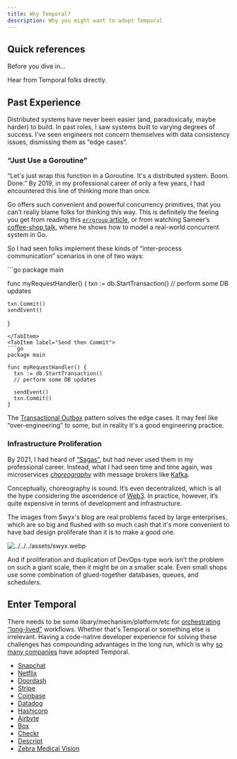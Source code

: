 ```yaml
---
title: Why Temporal?
description: Why you might want to adopt Temporal
---
```


## Quick references

Before you dive in…


<Card title="Check these resources out">Hear from Temporal folks directly.</Card>

<CardGrid>
  <LinkCard title="Quick Intro" description="Series B Slides" href="https://docs.google.com/presentation/d/12pntYnP-22aKtF4ga4tFnpk1UDdM_5BiBwdPtaWIZGc/edit#slide=id.p1" target="_blank" />
  <LinkCard title="Why Temporal?" description="Blog Post from Swyx" href="https://www.swyx.io/why-temporal" target="_blank" />
  <LinkCard title="Temporal in 2 Minutes" description="Short YouTube video" href="https://www.youtube.com/watch?v=f-18XztyN6c" target="_blank" />
  <LinkCard title="Temporal in 7 Minutes" description="Short YouTube video" href="https://www.youtube.com/watch?v=2HjnQlnA5eY" target="_blank" />
  <LinkCard title="Intro to Temporal with Go SDK" description="35 minute YouTube video" href="https://www.youtube.com/watch?v=-KWutSkFda8" target="_blank" />
  <LinkCard title="samples-go" description="Code reference of a workflow from the samples-go repo" href="https://github.com/temporalio/samples-go/blob/main/saga/workflow.go" target="_blank" />
  <LinkCard title="money-transfer" description="Code reference of a workflow from the money-transfer example" href="https://github.com/temporalio/money-transfer-project-template-go/blob/main/workflow.go" target="_blank" />
</CardGrid>

## Past Experience

Distributed systems have never been easier (and, paradoxically, maybe harder) to build. In past roles, I saw systems built to varying degrees of success. I've seen engineers not concern themselves with data consistency issues, dismissing them as “edge cases”.

### “Just Use a Goroutine”

“Let's just wrap this function in a Goroutine. It's a distributed system. Boom. Done.” By 2019, in my professional career of only a few years, I had encountered this line of thinking more than once.

Go offers such convenient and powerful concurrency primitives, that you can’t really blame folks for thinking this way. This is definitely the feeling you get from reading this [`errgroup` article][errgroup-article], or from watching Sameer’s [coffee-shop talk][coffee-shop-talk], where he shows how to model a real-world concurrent system in Go.

[errgroup-article]: https://www.fullstory.com/blog/why-errgroup-withcontext-in-golang-server-handlers/
[coffee-shop-talk]: https://www.youtube.com/watch?v=_YK0viplIl4

So I had seen folks implement these kinds of “inter-process communication” scenarios in one of two ways:


<Tabs>
  <TabItem label="Commit then Send">
  ```go
  package main

  func myRequestHandler() {
	txn := db.StartTransaction()
	// perform some DB updates

	txn.Commit()
	sendEvent()
  }
  ```
  </TabItem>
  <TabItem label="Send then Commit">
  ```go
  package main

  func myRequestHandler() {
	txn := db.StartTransaction()
	// perform some DB updates

	sendEvent()
	txn.Commit()
  }
  ```
  </TabItem>
</Tabs>

The [Transactional Outbox][outbox] pattern solves the edge cases. It may feel like “over-engineering” to some, but in reality it's a good engineering practice.

[outbox]: https://microservices.io/patterns/data/transactional-outbox.html

### Infrastructure Proliferation

By 2021, I had heard of [“Sagas”][sagas], but had never used them in my professional career. Instead, what I had seen time and time again, was microservices [_choreography_][choreography] with message brokers like [Kafka][kafka].

[sagas]: https://microservices.io/patterns/data/saga.html
[kafka]: https://kafka.apache.org/
[choreography]: https://temporal.io/blog/to-choreograph-or-orchestrate-your-saga-that-is-the-question

Conceptually, choreography is sound. It’s even decentralized, which is all the hype considering the ascendence of [Web3][web3]. In practice, however, it’s quite expensive in terms of development and infrastructure.

[web3]: https://en.wikipedia.org/wiki/Web3

The images from Swyx's blog are real problems faced by large enterprises, which are so big and flushed with so much cash that it's more convenient to have bad design proliferate than it is to make a good one.

![../../../assets/swyx.webp](../../../assets/swyx.webp)

And if proliferation and duplication of DevOps-type work isn’t the problem on such a giant scale, then it might be on a smaller scale. Even small shops use some combination of glued-together databases, queues, and schedulers.

## Enter Temporal

There needs to be some libary/mechanism/platform/etc for [orchestrating][orchestrating] [“long-lived”][long-lived] workflows. Whether that's Temporal or something else is irrelevant. Having a code-native developer experience for solving these challenges has compounding advantages in the long run, which is why [so many companies][big-names] have adopted Temporal.

[long-lived]: https://temporal.io/blog/long-running
[orchestrating]: https://temporal.io/blog/sergey-inversion-of-execution
[big-names]: https://temporal.io/use-cases

- [Snapchat](https://eng.snap.com/build_a_reliable_system_in_a_microservices_world_at_snap/)
- [Netflix](https://www.youtube.com/watch?v=LliBP7YMGyA)
- [Doordash](https://doordash.engineering/2020/08/14/workflows-cadence-event-driven-processing/)
- [Stripe](https://www.youtube.com/watch?v=Crkcr1S-NSc)
- [Coinbase](https://temporal.io/case-studies/reliable-crypto-transactions-at-coinbase)
- [Datadog](https://www.youtube.com/watch?v=Hz7ZZzafBoE)
- [Hashicorp](https://www.youtube.com/watch?v=kDlrM6sgk2k&t=1188s)
- [Airbyte](https://temporal.io/case-studies/airbyte-case-study)
- [Box](https://temporal.io/case-studies/temporal-a-central-brain-for-box)
- [Checkr](https://temporal.io/case-studies/how-temporal-simplified-checkr-workflows/)
- [Descript](https://temporal.io/case-studies/descript-case-study)
- [Zebra Medical Vision](https://temporal.io/case-studies/zebra-medical-case-study/)

